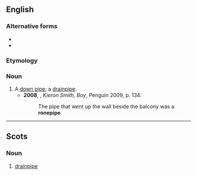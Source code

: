 ==English==

===Alternative forms===
* {{l|en|rone-pipe}}
* {{l|en|ronepipe}}

===Etymology===
{{compound|en|rone|pipe}}

===Noun===
{{en-noun}}

# A [[down pipe]]; a [[drainpipe]].
#* '''2008''', {{w|James Kelman}}, ''Kieron Smith, Boy'', Penguin 2009, p. 134:
#*: The pipe that went up the wall beside the balcony was a '''ronepipe'''.

----

==Scots==

===Noun===
{{sco-noun}}

# [[drainpipe]]
